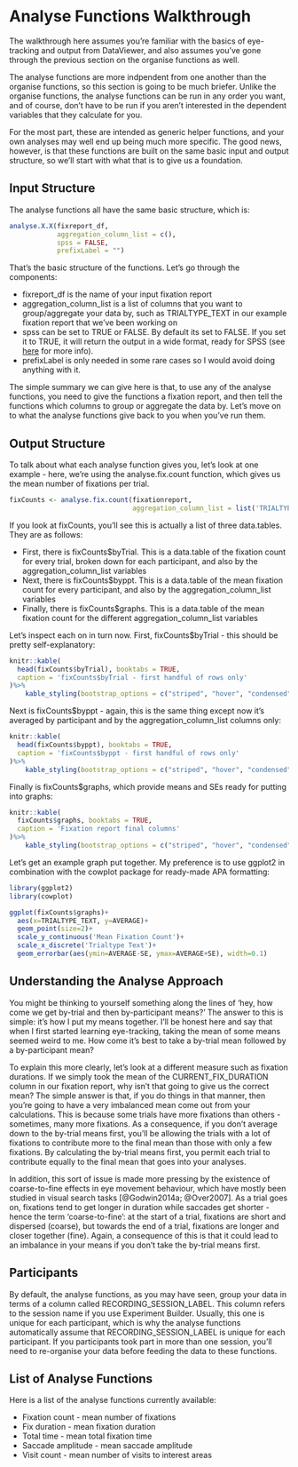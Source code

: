
# Analyse Functions Walkthrough {#analyseWakthrough}

The walkthrough here assumes you're familiar with the basics of eye-tracking and output from DataViewer, and also assumes you've gone through the previous section on the organise functions as well.

The analyse functions are more indpendent from one another than the organise functions, so this section is going to be much briefer. Unlike the organise functions, the analyse functions can be run in any order you want, and of course, don't have to be run if you aren't interested in the dependent variables that they calculate for you.

For the most part, these are intended as generic helper functions, and your own analyses may well end up being much more specific. The good news, however, is that these functions are built on the same basic input and output structure, so we'll start with what that is to give us a foundation.

## Input Structure

The analyse functions all have the same basic structure, which is:

```r
analyse.X.X(fixreport_df, 
            aggregation_column_list = c(),
            spss = FALSE, 
            prefixLabel = "")
```

That's the basic structure of the functions. Let's go through the components:

* fixreport_df is the name of your input fixation report
* aggregation_column_list is a list of columns that you want to group/aggregate your data by, such as TRIALTYPE_TEXT in our example fixation report that we've been working on
* spss can be set to TRUE or FALSE. By default its set to FALSE. If you set it to TRUE, it will return the output in a wide format, ready for SPSS (see [here](https://www.theanalysisfactor.com/wide-and-long-data/) for more info). 
* prefixLabel is only needed in some rare cases so I would avoid doing anything with it.

The simple summary we can give here is that, to use any of the analyse functions, you need to give the functions a fixation report, and then tell the functions which columns to group or aggregate the data by. Let's move on to what the analyse functions give back to you when you've run them.

## Output Structure

To talk about what each analyse function gives you, let's look at one example - here, we're using the analyse.fix.count function, which gives us the mean number of fixations per trial.

``` r
fixCounts <- analyse.fix.count(fixationreport, 
                               aggregation_column_list = list('TRIALTYPE_TEXT'))
```

If you look at fixCounts, you'll see this is actually a list of three data.tables. They are as follows:

* First, there is fixCounts$byTrial. This is a data.table of the fixation count for every trial, broken down for each participant, and also by the aggregation_column_list variables
* Next, there is fixCounts$byppt. This is a data.table of the mean fixation count for every participant, and also by the aggregation_column_list variables
* Finally, there is fixCounts$graphs. This is a data.table of the mean fixation count for the different aggregation_column_list variables

Let's inspect each on in turn now. First, fixCounts$byTrial - this should be pretty self-explanatory:

```r
knitr::kable(
  head(fixCounts$byTrial), booktabs = TRUE, 
  caption = 'fixCounts$byTrial - first handful of rows only'
)%>%
    kable_styling(bootstrap_options = c("striped", "hover", "condensed", "responsive"), font_size = 9)
```

Next is fixCounts$byppt - again, this is the same thing except now it's averaged by participant and by the aggregation_column_list columns only:

```r
knitr::kable(
  head(fixCounts$byppt), booktabs = TRUE, 
  caption = 'fixCounts$byppt - first handful of rows only'
)%>%
    kable_styling(bootstrap_options = c("striped", "hover", "condensed", "responsive"), font_size = 9)
```

Finally is fixCounts$graphs, which provide means and SEs ready for putting into graphs:

```r
knitr::kable(
  fixCounts$graphs, booktabs = TRUE, 
  caption = 'Fixation report final columns'
)%>%
    kable_styling(bootstrap_options = c("striped", "hover", "condensed", "responsive"), font_size = 9)
```

Let's get an example graph put together. My preference is to use ggplot2 in combination with the cowplot package for ready-made APA formatting:

```r
library(ggplot2)
library(cowplot)

ggplot(fixCounts$graphs)+
  aes(x=TRIALTYPE_TEXT, y=AVERAGE)+
  geom_point(size=2)+
  scale_y_continuous('Mean Fixation Count')+
  scale_x_discrete('Trialtype Text')+
  geom_errorbar(aes(ymin=AVERAGE-SE, ymax=AVERAGE+SE), width=0.1)

```

## Understanding the Analyse Approach

You might be thinking to yourself something along the lines of 'hey, how come we get by-trial and then by-participant means?' The answer to this is simple: it's how I put my means together. I'll be honest here and say that when I first started learning eye-tracking, taking the mean of some means seemed weird to me. How come it's best to take a by-trial mean followed by a by-participant mean?

To explain this more clearly, let's look at a different measure such as fixation durations. If we simply took the mean of the CURRENT_FIX_DURATION column in our fixation report, why isn't that going to give us the correct mean? The simple answer is that, if you do things in that manner, then you're going to have a very imbalanced mean come out from your calculations. This is because some trials have more fixations than others - sometimes, many more fixations. As a consequence, if you don't average down to the by-trial means first, you'll be allowing the trials with a lot of fixations to contribute more to the final mean than those with only a few fixations. By calculating the by-trial means first, you permit each trial to contribute equally to the final mean that goes into your analyses.

In addition, this sort of issue is made more pressing by the existence of coarse-to-fine effects in eye movement behaviour, which have mostly been studied in visual search tasks [@Godwin2014a; @Over2007]. As a trial goes on, fixations tend to get longer in duration while saccades get shorter - hence the term 'coarse-to-fine': at the start of a trial, fixations are short and dispersed (coarse), but towards the end of a trial, fixations are longer and closer together (fine). Again, a consequence of this is that it could lead to an imbalance in your means if you don't take the by-trial means first.

## Participants

By default, the analyse functions, as you may have seen, group your data in terms of a column called RECORDING_SESSION_LABEL. This column refers to the session name if you use Experiment Builder. Usually, this one is unique for each participant, which is why the analyse functions automatically assume that RECORDING_SESSION_LABEL is unique for each participant. If you participants took part in more than one session, you'll need to re-organise your data before feeding the data to these functions.

## List of Analyse Functions

Here is a list of the analyse functions currently available:

* Fixation count - mean number of fixations 
* Fix duration - mean fixation duration 
* Total time - mean total fixation time 
* Saccade amplitude - mean saccade amplitude 
* Visit count - mean number of visits to interest areas

